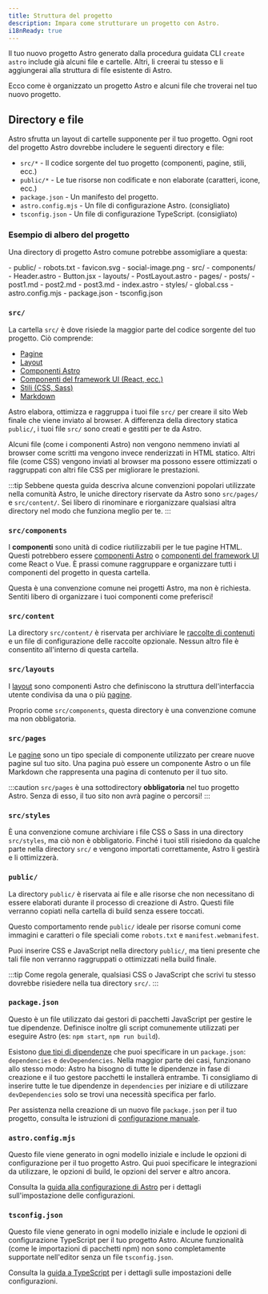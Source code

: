 ```yaml
---
title: Struttura del progetto
description: Impara come strutturare un progetto con Astro.
i18nReady: true
---
```


Il tuo nuovo progetto Astro generato dalla procedura guidata CLI `create astro` include già alcuni file e cartelle. Altri, li creerai tu stesso e li aggiungerai alla struttura di file esistente di Astro.

Ecco come è organizzato un progetto Astro e alcuni file che troverai nel tuo nuovo progetto.

## Directory e file

Astro sfrutta un layout di cartelle supponente per il tuo progetto. Ogni root del progetto Astro dovrebbe includere le seguenti directory e file:

- `src/*` - Il codice sorgente del tuo progetto (componenti, pagine, stili, ecc.)
- `public/*` - Le tue risorse non codificate e non elaborate (caratteri, icone, ecc.)
- `package.json` - Un manifesto del progetto.
- `astro.config.mjs` - Un file di configurazione Astro. (consigliato)
- `tsconfig.json` - Un file di configurazione TypeScript. (consigliato)

### Esempio di albero del progetto

Una directory di progetto Astro comune potrebbe assomigliare a questa:

<FileTree>
- public/
  - robots.txt
  - favicon.svg
  - social-image.png
- src/
  - components/
    - Header.astro
    - Button.jsx
  - layouts/
    - PostLayout.astro
  - pages/
    - posts/
      - post1.md
      - post2.md
      - post3.md
    - index.astro
  - styles/
    - global.css
- astro.config.mjs
- package.json
- tsconfig.json
</FileTree>

### `src/`

La cartella `src/` è dove risiede la maggior parte del codice sorgente del tuo progetto. Ciò comprende:

- [Pagine](/it/basics/astro-pages/)
- [Layout](/it/basics/layouts/)
- [Componenti Astro](/it/basics/astro-components/)
- [Componenti del framework UI (React, ecc.)](/it/guides/framework-components/)
- [Stili (CSS, Sass)](/it/guides/styling/)
- [Markdown](/it/guides/markdown-content/)

Astro elabora, ottimizza e raggruppa i tuoi file `src/` per creare il sito Web finale che viene inviato al browser. A differenza della directory statica `public/`, i tuoi file `src/` sono creati e gestiti per te da Astro.

Alcuni file (come i componenti Astro) non vengono nemmeno inviati al browser come scritti ma vengono invece renderizzati in HTML statico. Altri file (come CSS) vengono inviati al browser ma possono essere ottimizzati o raggruppati con altri file CSS per migliorare le prestazioni.

:::tip
Sebbene questa guida descriva alcune convenzioni popolari utilizzate nella comunità Astro, le uniche directory riservate da Astro sono `src/pages/` e `src/content/`. Sei libero di rinominare e riorganizzare qualsiasi altra directory nel modo che funziona meglio per te.
:::

### `src/components`

I **componenti** sono unità di codice riutilizzabili per le tue pagine HTML. Questi potrebbero essere [componenti Astro](/it/basics/astro-components/) o [componenti del framework UI](/it/guides/framework-components/) come React o Vue. È prassi comune raggruppare e organizzare tutti i componenti del progetto in questa cartella.

Questa è una convenzione comune nei progetti Astro, ma non è richiesta. Sentiti libero di organizzare i tuoi componenti come preferisci!

### `src/content`

La directory `src/content/` è riservata per archiviare le [raccolte di contenuti](/it/guides/content-collections/) e un file di configurazione delle raccolte opzionale. Nessun altro file è consentito all'interno di questa cartella.

### `src/layouts`

I [layout](/it/basics/layouts/) sono componenti Astro che definiscono la struttura dell'interfaccia utente condivisa da una o più [pagine](/it/basics/astro-pages/).

Proprio come `src/components`, questa directory è una convenzione comune ma non obbligatoria.

### `src/pages`

Le [pagine](/it/basics/astro-pages/) sono un tipo speciale di componente utilizzato per creare nuove pagine sul tuo sito. Una pagina può essere un componente Astro o un file Markdown che rappresenta una pagina di contenuto per il tuo sito.

:::caution
`src/pages` è una sottodirectory **obbligatoria** nel tuo progetto Astro. Senza di esso, il tuo sito non avrà pagine o percorsi!
:::

### `src/styles`

È una convenzione comune archiviare i file CSS o Sass in una directory `src/styles`, ma ciò non è obbligatorio. Finché i tuoi stili risiedono da qualche parte nella directory `src/` e vengono importati correttamente, Astro li gestirà e li ottimizzerà.

### `public/`

La directory `public/` è riservata ai file e alle risorse che non necessitano di essere elaborati durante il processo di creazione di Astro. Questi file verranno copiati nella cartella di build senza essere toccati.

Questo comportamento rende `public/` ideale per risorse comuni come immagini e caratteri o file speciali come `robots.txt` e `manifest.webmanifest`.

Puoi inserire CSS e JavaScript nella directory `public/`, ma tieni presente che tali file non verranno raggruppati o ottimizzati nella build finale.

:::tip
Come regola generale, qualsiasi CSS o JavaScript che scrivi tu stesso dovrebbe risiedere nella tua directory `src/`.
:::

### `package.json`

Questo è un file utilizzato dai gestori di pacchetti JavaScript per gestire le tue dipendenze. Definisce inoltre gli script comunemente utilizzati per eseguire Astro (es: `npm start`, `npm run build`).

Esistono [due tipi di dipendenze](https://docs.npmjs.com/specifying-dependencies-and-devdependencies-in-a-package-json-file) che puoi specificare in un `package.json`: `dependencies` e `devDependencies`. Nella maggior parte dei casi, funzionano allo stesso modo: Astro ha bisogno di tutte le dipendenze in fase di creazione e il tuo gestore pacchetti le installerà entrambe. Ti consigliamo di inserire tutte le tue dipendenze in `dependencies` per iniziare e di utilizzare `devDependencies` solo se trovi una necessità specifica per farlo.

Per assistenza nella creazione di un nuovo file `package.json` per il tuo progetto, consulta le istruzioni di [configurazione manuale](/it/install/manual/).

### `astro.config.mjs`

Questo file viene generato in ogni modello iniziale e include le opzioni di configurazione per il tuo progetto Astro. Qui puoi specificare le integrazioni da utilizzare, le opzioni di build, le opzioni del server e altro ancora.

Consulta la [guida alla configurazione di Astro](/it/guides/configuring-astro/) per i dettagli sull'impostazione delle configurazioni.

### `tsconfig.json`

Questo file viene generato in ogni modello iniziale e include le opzioni di configurazione TypeScript per il tuo progetto Astro. Alcune funzionalità (come le importazioni di pacchetti npm) non sono completamente supportate nell'editor senza un file `tsconfig.json`.

Consulta la [guida a TypeScript](/it/guides/typescript/) per i dettagli sulle impostazioni delle configurazioni.
